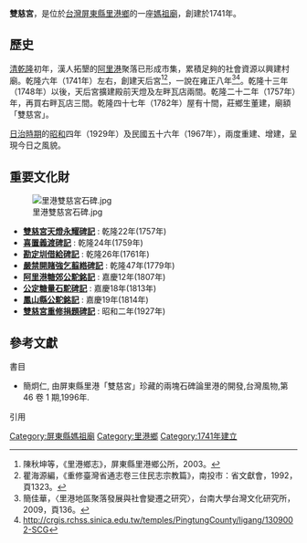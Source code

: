 {{coord|22.7782519|N|120.4933730|E|format=dms|display=title|scale:10000}}
{{東亞廟宇
| name = 里港雙慈宮
| img = File:里港雙慈宮.jpg
| img_capt = 里港雙慈宮
| image_width = 250px
| location = {{ROC}}[[屏東縣|屏東縣]][[里港鄉|里港鄉]]大平村大平路50號
| type = 
| struct = 
| open_year = 1741年（清[[乾隆|乾隆]]6年）
| level = 
| god = [[天上聖母|天上聖母]]
| cere_date = [[農曆|農曆]]3月23日（天上聖母聖誕）
| visitor_figures = 
| mass_rapid_transit = 
| bus = 
}}
'''雙慈宮'''，是位於[[台灣|台灣]][[屏東縣|屏東縣]][[里港鄉|里港鄉]]的一座[[媽祖廟|媽祖廟]]，創建於1741年。

==歷史==
[[清|清]][[乾隆|乾隆]]初年，漢人拓墾的[[阿里港|阿里港]]聚落已形成市集，累積足夠的社會資源以興建村廟。乾隆六年（1741年）左右，創建天后宮<ref>陳秋坤等，《里港鄉志》，屏東縣里港鄉公所，2003。</ref><ref>瞿海源編，《重修臺灣省通志卷三住民志宗教篇》，南投市：省文獻會，1992，頁1323。</ref>，一說在雍正八年<ref>簡佳華，〈里港地區聚落發展與社會變遷之研究〉，台南大學台灣文化研究所，2009，頁136。</ref><ref>http://crgis.rchss.sinica.edu.tw/temples/PingtungCounty/ligang/1309002-SCG</ref>。乾隆十三年（1748年）以後，天后宮擴建殿前天燈及左畔瓦店兩間。乾隆二十二年（1757年）年，再買右畔瓦店三間。乾隆四十七年（1782年）屋有十間，莊鄉生董建，廟額「雙慈宮」。

[[台灣日治時期|日治時期]]的[[昭和|昭和]]四年（1929年）及民國五十六年（1967年），兩度重建、增建，呈現今日之風貌。

==重要文化財==
[[File:里港雙慈宮石碑.jpg|thumb]]
* [http://memory.ncl.edu.tw/tm_cgi/hypage.cgi?HYPAGE=document_ink_detail.hpg&subject_name=&subject_url=&project_id=twrb&dtd_id=12&xml_id=0000000413 '''雙慈宮天燈永耀碑記''']  : 乾隆22年(1757年)
* [http://memory.ncl.edu.tw/tm_cgi/hypage.cgi?HYPAGE=document_ink_detail.hpg&subject_name=&subject_url=&project_id=twrb&dtd_id=12&xml_id=0000000414 '''喜置義渡碑記''']  : 乾隆24年(1759年)
* [http://memory.ncl.edu.tw/tm_cgi/hypage.cgi?HYPAGE=document_ink_detail.hpg&subject_name=&subject_url=&project_id=twrb&dtd_id=12&xml_id=0000000416  '''勘定圳借給碑記''']  : 乾隆26年(1761年)
*  [http://memory.ncl.edu.tw/tm_cgi/hypage.cgi?HYPAGE=document_ink_detail.hpg&subject_name=%E8%87%BA%E7%81%A3%E7%A2%91%E7%A2%A3%E6%8B%93%E7%89%87&subject_url=&project_id=twrb&dtd_id=12&xml_id=0000000420  '''嚴禁開賭強乞翦綹碑記'''] : 乾隆47年(1779年)
* [http://memory.ncl.edu.tw/tm_cgi/hypage.cgi?HYPAGE=document_ink_detail.hpg&subject_name=&subject_url=&project_id=twrb&dtd_id=12&xml_id=0000000422  '''阿里港糖郊公駝銘記'''] : 嘉慶12年(1807年)
* [http://memory.ncl.edu.tw/tm_cgi/hypage.cgi?HYPAGE=document_ink_detail.hpg&subject_name=&subject_url=&project_id=twrb&dtd_id=12&xml_id=0000000424 '''公定糖量石駝碑記''']  : 嘉慶18年(1813年)
* [http://memory.ncl.edu.tw/tm_cgi/hypage.cgi?HYPAGE=document_ink_detail.hpg&subject_name=&subject_url=&project_id=twrb&dtd_id=12&xml_id=0000000426 '''鳳山縣公駝銘記''']  : 嘉慶19年(1814年)
* [http://memory.ncl.edu.tw/tm_cgi/hypage.cgi?HYPAGE=document_ink_detail.hpg&subject_name=&subject_url=&project_id=twrb&dtd_id=12&xml_id=0000000429 '''雙慈宮重修捐題碑記''']  : 昭和二年(1927年)

== 參考文獻 ==
;書目
* 簡炯仁,  由屏東縣里港「雙慈宮」珍藏的兩塊石碑論里港的開發,台灣風物,第 46 卷 1 期,1996年.

;引用
{{reflist}}

{{commons category|Ligang Shuangci Temple}}

[[Category:屏東縣媽祖廟|Category:屏東縣媽祖廟]]
[[Category:里港鄉|Category:里港鄉]]
[[Category:1741年建立|Category:1741年建立]]
